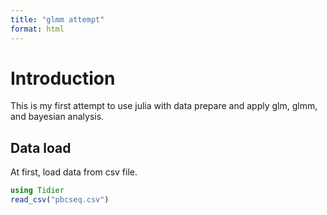 ```yaml
---
title: "glmm attempt"
format: html
---
```


# Introduction

This is my first attempt to use julia with data prepare and apply glm, glmm, and bayesian analysis.

## Data load
At first, load data from csv file.
```julia
using Tidier
read_csv("pbcseq.csv")
```